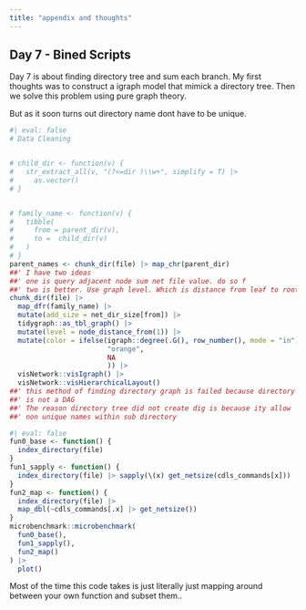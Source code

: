 ```yaml
---
title: "appendix and thoughts" 
---
```


## Day 7 - Bined Scripts
Day 7 is about finding directory tree and sum each branch. 
My first thoughts was to construct a igraph model that mimick a directory tree.
Then we solve this problem using pure graph theory. 

But as it soon turns out directory name dont have to be unique.
```.r
#| eval: false
# Data Cleaning


# child_dir <- function(v) {
#   str_extract_all(v, "(?<=dir )\\w+", simplify = T) |> 
#     as.vector()
# }


# family_name <- function(v) {
#   tibble(
#     from = parent_dir(v),
#     to =  child_dir(v)
#   )
# }
parent_names <- chunk_dir(file) |> map_chr(parent_dir)
##' I have two ideas 
##' one is query adjacent node sum net file value. do so f
##' two is better. Use graph level. Which is distance from leaf to root.
chunk_dir(file) |> 
  map_dfr(family_name) |> 
  mutate(add_size = net_dir_size[from]) |> 
  tidygraph::as_tbl_graph() |> 
  mutate(level = node_distance_from(1)) |> 
  mutate(color = ifelse(igraph::degree(.G(), row_number(), mode = "in") > 1, 
                        "orange",
                        NA
                        )) |> 
  visNetwork::visIgraph() |> 
  visNetwork::visHierarchicalLayout()
##' this method of finding directory graph is failed because directory tree
##' is not a DAG 
##' The reason directory tree did not create dig is because ity allow
##' non unique names within sub directory
```

```r
#| eval: false
fun0_base <- function() {
  index_directory(file)
}
fun1_sapply <- function() {
  index_directory(file) |> sapply(\(x) get_netsize(cdls_commands[x]))
}
fun2_map <- function() {
  index_directory(file) |> 
  map_dbl(~cdls_commands[.x] |> get_netsize())
}
microbenchmark::microbenchmark(
  fun0_base(),
  fun1_sapply(),
  fun2_map()
) |> 
  plot()
```
Most of the time this code takes is just literally just mapping around between 
your own function and subset them..
